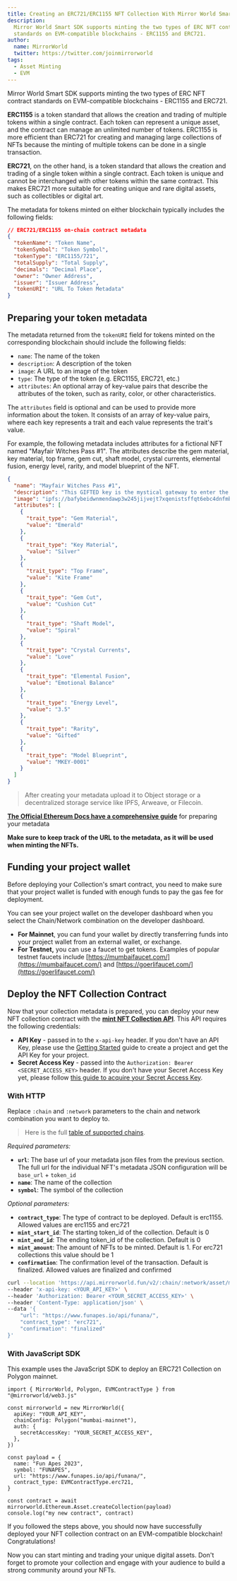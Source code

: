 ```yaml
---
title: Creating an ERC721/ERC1155 NFT Collection With Mirror World Smart SDK
description:
  Mirror World Smart SDK supports minting the two types of ERC NFT contract
  standards on EVM-compatible blockchains - ERC1155 and ERC721.
author:
  name: MirrorWorld
  twitter: https://twitter.com/joinmirrorworld
tags:
  - Asset Minting
  - EVM
---
```


Mirror World Smart SDK supports minting the two types of ERC NFT contract
standards on EVM-compatible blockchains - ERC1155 and ERC721.

**ERC1155** is a token standard that allows the creation and trading of multiple
tokens within a single contract. Each token can represent a unique asset, and
the contract can manage an unlimited number of tokens. ERC1155 is more efficient
than ERC721 for creating and managing large collections of NFTs because the
minting of multiple tokens can be done in a single transaction.

**ERC721**, on the other hand, is a token standard that allows the creation and
trading of a single token within a single contract. Each token is unique and
cannot be interchanged with other tokens within the same contract. This makes
ERC721 more suitable for creating unique and rare digital assets, such as
collectibles or digital art.

The metadata for tokens minted on either blockchain typically includes the
following fields:

```json
// ERC721/ERC1155 on-chain contract metadata
{
  "tokenName": "Token Name",
  "tokenSymbol": "Token Symbol",
  "tokenType": "ERC1155/721",
  "totalSupply": "Total Supply",
  "decimals": "Decimal Place",
  "owner": "Owner Address",
  "issuer": "Issuer Address",
  "tokenURI": "URL To Token Metadata"
}
```

## Preparing your token metadata

The metadata returned from the `tokenURI` field for tokens minted on the
corresponding blockchain should include the following fields:

- `name`: The name of the token
- `description`: A description of the token
- `image`: A URL to an image of the token
- `type`: The type of the token (e.g. ERC1155, ERC721, etc.)
- `attributes`: An optional array of key-value pairs that describe the
  attributes of the token, such as rarity, color, or other characteristics.

The `attributes` field is optional and can be used to provide more information
about the token. It consists of an array of key-value pairs, where each key
represents a trait and each value represents the trait's value.

For example, the following metadata includes attributes for a fictional NFT
named "Mayfair Witches Pass #1". The attributes describe the gem material, key
material, top frame, gem cut, shaft model, crystal currents, elemental fusion,
energy level, rarity, and model blueprint of the NFT.

```json
{
  "name": "Mayfair Witches Pass #1",
  "description": "This GIFTED key is the mystical gateway to enter the immersive world of Anne Rice's Immortal Universe, where the ancient rituals of the Mayfair Witches hold sway. Infused with hidden magic and a blend of herbs like lavender, rosemary, and sage, this key serves as the ultimate talisman for unlocking the seeker's potential and delving deeper into the world of the immortals. With this key in-hand, holders will discover their true power and become one with the mystical realm beyond.",
  "image": "ipfs://bafybeidwnmendawp3w245jijvejt7xqenistsffqt6ebc4dnfmbf6mcxzy/gifted_02--0420.jpg",
  "attributes": [
    {
      "trait_type": "Gem Material",
      "value": "Emerald"
    },
    {
      "trait_type": "Key Material",
      "value": "Silver"
    },
    {
      "trait_type": "Top Frame",
      "value": "Kite Frame"
    },
    {
      "trait_type": "Gem Cut",
      "value": "Cushion Cut"
    },
    {
      "trait_type": "Shaft Model",
      "value": "Spiral"
    },
    {
      "trait_type": "Crystal Currents",
      "value": "Love"
    },
    {
      "trait_type": "Elemental Fusion",
      "value": "Emotional Balance"
    },
    {
      "trait_type": "Energy Level",
      "value": "3.5"
    },
    {
      "trait_type": "Rarity",
      "value": "Gifted"
    },
    {
      "trait_type": "Model Blueprint",
      "value": "MKEY-0001"
    }
  ]
}
```

> After creating your metadata upload it to Object storage or a decentralized
> storage service like IPFS, Arweave, or Filecoin.

[**The Official Ethereum Docs have a comprehensive guide**](https://ethereum.org/pt/developers/tutorials/how-to-mint-an-nft/#config-meta)
for preparing your metadata

**Make sure to keep track of the URL to the metadata, as it will be used when
minting the NFTs.**

>

## Funding your project wallet

Before deploying your Collection's smart contract, you need to make sure that
your project wallet is funded with enough funds to pay the gas fee for
deployment.

You can see your project wallet on the developer dashboard when you select the
Chain/Network combination on the developer dashboard.

- **For Mainnet**, you can fund your wallet by directly transferring funds into
  your project wallet from an external wallet, or exchange.
- **For Testnet,** you can use a faucet to get tokens. Examples of popular
  testnet faucets include [https://mumbaifaucet.com/](https://mumbaifaucet.com/)
  and [https://goerlifaucet.com/](https://goerlifaucet.com/)

## Deploy the NFT Collection Contract

Now that your collection metadata is prepared, you can deploy your new NFT
collection contract with the
[**mint NFT Collection API**](https://developer.mirrorworld.fun/#40b5ee02-fd48-4fe5-abb6-db69c155cd07).
This API requires the following credentials:

- **API Key** - passed in to the `x-api-key` header. If you don't have an API
  Key, please use the
  [Getting Started](/overview/development-guide/projects#creating-a-project)
  guide to create a project and get the API Key for your project.
- **Secret Access Key** - passed into the
  `Authorization: Bearer <SECRET_ACCESS_KEY>` header. If you don't have your
  Secret Access Key yet, please follow
  [this guide to acquire your Secret Access Key](/overview/development-guide/developer-dashboard#secret-access-key-management).

### With HTTP

Replace `:chain` and `:network` parameters to the chain and network combination
you want to deploy to.

> Here is the full
> [table of supported chains](https://developer.mirrorworld.fun/#multichain-support-matrix).

_Required parameters:_

- **`url`**: The base url of your metadata json files from the previous section.
  The full url for the individual NFT's metadata JSON configuration will be
  `base_url` + `token_id`
- **`name`**: The name of the collection
- **`symbol`**: The symbol of the collection

_Optional parameters:_

- **`contract_type`**: The type of contract to be deployed. Default is erc1155.
  Allowed values are erc1155 and erc721
- **`mint_start_id`**: The starting token_id of the collection. Default is 0
- **`mint_end_id`**: The ending token_id of the collection. Default is 0
- **`mint_amount`**: The amount of NFTs to be minted. Default is 1. For erc721
  collections this value should be 1
- **`confirmation`**: The confirmation level of the transaction. Default is
  finalized. Allowed values are finalized and confirmed

```bash
curl --location 'https://api.mirrorworld.fun/v2/:chain/:network/asset/mint/collection' \
--header 'x-api-key: <YOUR_API_KEY>' \
--header 'Authorization: Bearer <YOUR_SECRET_ACCESS_KEY>' \
--header 'Content-Type: application/json' \
--data '{
    "url": "https://www.funapes.io/api/funana/",
    "contract_type": "erc721",
    "confirmation": "finalized"
}'
```

### With JavaScript SDK

This example uses the JavaScript SDK to deploy an ERC721 Collection on Polygon
mainnet.

```tsx
import { MirrorWorld, Polygon, EVMContractType } from "@mirrorworld/web3.js"

const mirrorworld = new MirrorWorld({
  apiKey: "YOUR_API_KEY",
  chainConfig: Polygon("mumbai-mainnet"),
  auth: {
    secretAccessKey: "YOUR_SECRET_ACCESS_KEY",
  },
})

const payload = {
  name: "Fun Apes 2023",
  symbol: "FUNAPES",
  url: "https://www.funapes.io/api/funana/",
  contract_type: EVMContractType.erc721,
}

const contract = await mirrorworld.Ethereum.Asset.createCollection(payload)
console.log("my new contract", contract)
```

If you followed the steps above, you should now have successfully deployed your
NFT collection contract on an EVM-compatible blockchain! Congratulations!

Now you can start minting and trading your unique digital assets. Don't forget
to promote your collection and engage with your audience to build a strong
community around your NFTs.
